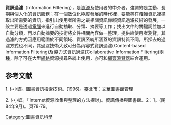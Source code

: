 {{cleanup-jargon|time=2016-05-18T22:04:34+00:00}}
{{onesource|time=2016-05-18T22:04:34+00:00}}
{{NoteTA|G1=IT}}
'''資訊過濾'''（Information Filtering），是[[資源|資源]]及使用者的中介者，強調的是主動、長期與個人化的資訊服務；在一個數位化極度發展的時代裡，要能夠在澔翰資訊裡擷取出所需要的資訊，指引出使用者所需之最相關資訊仰賴資訊過濾技術的發展，一般主要是透過[[電腦|電腦]]來進行自動抽取、分類、摘要等工作；找出文件的關鍵詞並加以自動分類，再以自動摘要的技術將文件相關內容做一整理，提供給使用者瀏覽，其過濾的方式因應用範圍於不同領域、資訊系統所涵蓋的資訊特質不同，所採去的過濾方式也不同，其過濾技術大致可分為內容式資訊過濾(Content-based Information Filtering)及協力式資訊過濾(Collaborative Information Filtering)兩種，除了可在大型[[網路|網路]]資源搜尋系統上使用，亦可和[[網頁瀏覽器|網頁瀏覽器]]結合運用。

==参考文献==
{{reflist}}
1.卜小蝶。圖書資訊檢索技術。(1996)。臺北市：文華圖書館管理
</div>
2.卜小蝶。「Internet資源收集與整理的方法探討」。資訊傳播與圖書館。2：1。(民84年9月)。頁78-79。
{{Library science-stub}}
[[Category:圖書資訊科學|Category:圖書資訊科學]]